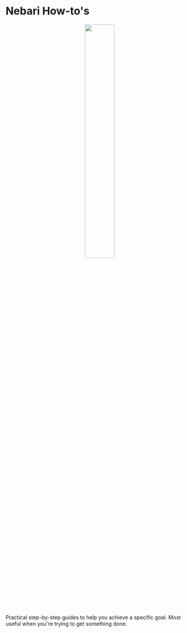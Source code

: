 
# Nebari How-to's

<div align="center">
    <img src="/img/welcome/how-tos-icon.svg" width="40%" style={{border: "none", paddingBottom: 10 + "px"}} />
</div>

Practical step-by-step guides to help you achieve a specific goal. Most useful when you're trying to get something done.

<DocCardList items={useCurrentSidebarCategory().items}/>

